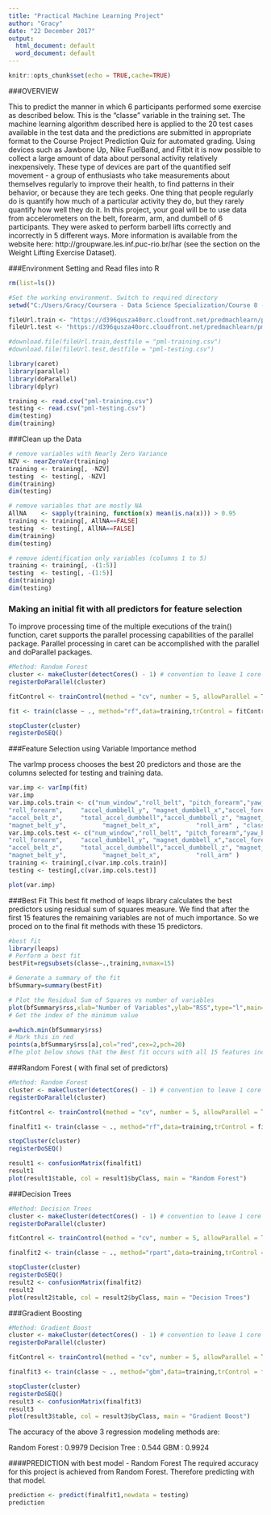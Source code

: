 ```yaml
---
title: "Practical Machine Learning Project"
author: "Gracy"
date: "22 December 2017"
output:
  html_document: default
  word_document: default
---
```


```r
knitr::opts_chunk$set(echo = TRUE,cache=TRUE)
```


###OVERVIEW

This to predict the manner in which 6 participants performed some exercise as described below. This is the "classe" variable in the training set. The machine learning algorithm described here is applied to the 20 test cases available in the test data and the predictions are submitted in appropriate format to the Course Project Prediction Quiz for automated grading.
Using devices such as Jawbone Up, Nike FuelBand, and Fitbit it is now possible to collect a large amount of data about personal activity relatively inexpensively. These type of devices are part of the quantified self movement - a group of enthusiasts who take measurements about themselves regularly to improve their health, to find patterns in their behavior, or because they are tech geeks. One thing that people regularly do is quantify how much of a particular activity they do, but they rarely quantify how well they do it. In this project, your goal will be to use data from accelerometers on the belt, forearm, arm, and dumbell of 6 participants. They were asked to perform barbell lifts correctly and incorrectly in 5 different ways. More information is available from the website here: http://groupware.les.inf.puc-rio.br/har (see the section on the Weight Lifting Exercise Dataset).



###Environment Setting and Read files into R
```r
rm(list=ls()) 
```

```r
#Set the working environment. Switch to required directory
setwd("C:/Users/Gracy/Coursera - Data Science Specialization/Course 8 - Practical Machine Learning/Week 4")
```

```r
fileUrl.train <- "https://d396qusza40orc.cloudfront.net/predmachlearn/pml-training.csv"
fileUrl.test <- "https://d396qusza40orc.cloudfront.net/predmachlearn/pml-testing.csv"
```

```r
#download.file(fileUrl.train,destfile = "pml-training.csv")
#download.file(fileUrl.test,destfile = "pml-testing.csv")
```


```r
library(caret)
library(parallel)
library(doParallel)
library(dplyr)
```

```r
training <- read.csv("pml-training.csv")
testing <- read.csv("pml-testing.csv")
dim(testing)
dim(training)
```

###Clean up the Data

```r
# remove variables with Nearly Zero Variance
NZV <- nearZeroVar(training)
training <- training[, -NZV]
testing  <- testing[, -NZV]
dim(training)
dim(testing)
```

```r
# remove variables that are mostly NA
AllNA    <- sapply(training, function(x) mean(is.na(x))) > 0.95
training <- training[, AllNA==FALSE]
testing  <- testing[, AllNA==FALSE]
dim(training)
dim(testing)
```

```r
# remove identification only variables (columns 1 to 5)
training <- training[, -(1:5)]
testing  <- testing[, -(1:5)]
dim(training)
dim(testing)
```

### Making an initial fit with all predictors for feature selection
To improve processing time of the multiple executions of the train() function, caret supports the parallel processing capabilities of the parallel package. Parallel processing in caret can be accomplished with the parallel and doParallel packages. 
```r
#Method: Random Forest
cluster <- makeCluster(detectCores() - 1) # convention to leave 1 core for OS
registerDoParallel(cluster)

fitControl <- trainControl(method = "cv", number = 5, allowParallel = TRUE)

fit <- train(classe ~ ., method="rf",data=training,trControl = fitControl)

stopCluster(cluster)
registerDoSEQ()
```

###Feature Selection using Variable Importance method

The varImp process chooses the best 20 predictors and those are the columns selected for testing and training data.
```r
var.imp <- varImp(fit)
var.imp
var.imp.cols.train <- c("num_window","roll_belt", "pitch_forearm","yaw_belt",     "magnet_dumbbell_z","pitch_belt",      "magnet_dumbbell_y",
"roll_forearm",     "accel_dumbbell_y", "magnet_dumbbell_x","accel_forearm_x",  "roll_dumbbell",    
"accel_belt_z",     "total_accel_dumbbell","accel_dumbbell_z", "magnet_belt_z",          "magnet_forearm_z",       
"magnet_belt_y",          "magnet_belt_x",          "roll_arm" , "classe")
var.imp.cols.test <- c("num_window","roll_belt", "pitch_forearm","yaw_belt",     "magnet_dumbbell_z","pitch_belt",      "magnet_dumbbell_y",
"roll_forearm",     "accel_dumbbell_y", "magnet_dumbbell_x","accel_forearm_x",  "roll_dumbbell",    
"accel_belt_z",     "total_accel_dumbbell","accel_dumbbell_z", "magnet_belt_z",          "magnet_forearm_z",       
"magnet_belt_y",          "magnet_belt_x",          "roll_arm" )
training <- training[,c(var.imp.cols.train)]
testing <- testing[,c(var.imp.cols.test)]

plot(var.imp)
```


###Best Fit
This best fit method of leaps library calculates the best predictors using residual sum of squares measure. We find that after the first 15 features the remaining variables are not of much importance. So we proced on to the final fit methods with these 15 predictors.

```r
#best fit
library(leaps)
# Perform a best fit
bestFit=regsubsets(classe~.,training,nvmax=15)

# Generate a summary of the fit
bfSummary=summary(bestFit)

# Plot the Residual Sum of Squares vs number of variables 
plot(bfSummary$rss,xlab="Number of Variables",ylab="RSS",type="l",main="Best fit RSS vs No of features")
# Get the index of the minimum value

a=which.min(bfSummary$rss)
# Mark this in red
points(a,bfSummary$rss[a],col="red",cex=2,pch=20)
#The plot below shows that the Best fit occurs with all 15 features included. Notice that there is no significant change in RSS from 15 features onward.
```


###Random Forest ( with final set of predictors)
```r
#Method: Random Forest
cluster <- makeCluster(detectCores() - 1) # convention to leave 1 core for OS
registerDoParallel(cluster)

fitControl <- trainControl(method = "cv", number = 5, allowParallel = TRUE)

finalfit1 <- train(classe ~ ., method="rf",data=training,trControl = fitControl)

stopCluster(cluster)
registerDoSEQ()

result1 <- confusionMatrix(finalfit1)
result1
plot(result1$table, col = result1$byClass, main = "Random Forest")
```


###Decision Trees
```r
#Method: Decision Trees
cluster <- makeCluster(detectCores() - 1) # convention to leave 1 core for OS
registerDoParallel(cluster)

fitControl <- trainControl(method = "cv", number = 5, allowParallel = TRUE)

finalfit2 <- train(classe ~ ., method="rpart",data=training,trControl = fitControl)

stopCluster(cluster)
registerDoSEQ()
result2 <- confusionMatrix(finalfit2)
result2
plot(result2$table, col = result2$byClass, main = "Decision Trees")
```



###Gradient Boosting
```r
#Method: Gradient Boost
cluster <- makeCluster(detectCores() - 1) # convention to leave 1 core for OS
registerDoParallel(cluster)

fitControl <- trainControl(method = "cv", number = 5, allowParallel = TRUE)

finalfit3 <- train(classe ~ ., method="gbm",data=training,trControl = fitControl)

stopCluster(cluster)
registerDoSEQ()
result3 <- confusionMatrix(finalfit3)
result3
plot(result3$table, col = result3$byClass, main = "Gradient Boost")
```

The accuracy of the above 3 regression modeling methods are:

Random Forest : 0.9979
Decision Tree : 0.544
GBM : 0.9924

####PREDICTION with best model - Random Forest
The required accuracy for this project is achieved from Random Forest. Therefore predicting with that model.
```r
prediction <- predict(finalfit1,newdata = testing)
prediction
```
